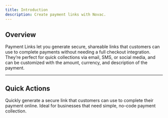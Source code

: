 ```yaml
---
title: Introduction
description: Create payment links with Novac.
---
```


## Overview  

Payment Links let you generate secure, shareable links that customers can use to complete payments without needing a full checkout integration.  
They’re perfect for quick collections via email, SMS, or social media, and can be customized with the amount, currency, and description of the payment.  

---

## Quick Actions  

<Columns cols={2}>
  <Card
    icon="link"
    title="Create a Payment Link"
    href="/api-reference/payment-links/create-payment-link"
  >
    Quickly generate a secure link that customers can use to complete their payment online.  
    Ideal for businesses that need simple, no-code payment collection.
  </Card>
</Columns>
